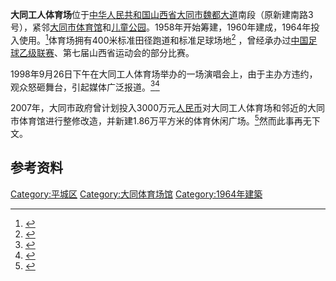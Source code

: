 {{Infobox_Stadium 
| stadium_name = 大同工人体育场
| location = [[中华人民共和国|中国]][[山西省|山西省]][[大同市|大同市]][[城区_(大同市)|城区]]永泰南路
| broke_ground = 1958年
| opened = 1964年
| owner = 
| operator =
| pitch_size =
| tenants = 无
| seating_capacity = 20,000 
}}

'''大同工人体育场'''位于[[中华人民共和国|中华人民共和国]][[山西省|山西省]][[大同市|大同市]][[魏都大道|魏都大道]]南段（原新建南路3号），紧邻[[大同市体育馆|大同市体育馆]]和[[儿童公园|儿童公园]]。1958年开始筹建，1960年建成，1964年投入使用。<ref>{{cite book|author=崔林涛|title=中国历史文化名城大辞典|year=1999|publisher=人民日报出版社|location=北京|isbn=9787800029967|pages=972|volume=2|accessdate=2013-03-25}}</ref>体育场拥有400米标准田径跑道和标准足球场地<ref>{{cite web|title=大同市工人体育场|url=http://www.datonginfo.gov.cn/wjws/html/grtyc.htm|work=大同市公众信息网|publisher=大同市人民政府采编办公室|accessdate=2013-03-25|deadurl=yes|archiveurl=https://web.archive.org/web/20120807103407/http://www.datonginfo.gov.cn/wjws/html/grtyc.htm|archivedate=2012-08-07}}</ref> ，曾经承办过[[中国足球乙级联赛|中国足球乙级联赛]]、第七届山西省运动会的部分比赛。

1998年9月26日下午在大同工人体育场举办的一场演唱会上，由于主办方违约，观众怒砸舞台，引起媒体广泛报道。<ref>{{cite news|title=大同歌迷怒砸演唱会余波末了|url=http://news.sina.com.cn/richtalk/news/9810/102343.html|accessdate=2013-03-25|newspaper=北京青年报|date=1998-10-23|archive-date=2018-09-29|archive-url=https://web.archive.org/web/20180929190131/http://news.sina.com.cn/richtalk/news/9810/102343.html|dead-url=no}}</ref><ref>{{cite news|title=星工场老板姜泓讲述大同演唱会被砸真相|url=http://news.sina.com.cn/richtalk/news/9810/101810.html|accessdate=2013-03-25|newspaper=生活时报|date=1998-10-18|archive-date=2018-09-29|archive-url=https://web.archive.org/web/20180929191921/http://news.sina.com.cn/richtalk/news/9810/101810.html|dead-url=no}}</ref> 

2007年，大同市政府曾计划投入3000万元[[人民币|人民币]]对大同工人体育场和邻近的大同市体育馆进行整修改造，并新建1.86万平方米的体育休闲广场。<ref>{{cite news|title=投资3000万 大同改造体育场馆|url=http://news.163.com/07/1108/06/3SOPQ1M40001124J.html|accessdate=2013-03-25|newspaper=山西新闻网|date=2007-11-08|archive-url=https://web.archive.org/web/20181004152602/http://news.163.com/07/1108/06/3SOPQ1M40001124J.html|archive-date=2018-10-04|dead-url=yes}}</ref>然而此事再无下文。

==参考资料==
{{reflist}}

{{山西小作品}}

{{coord|40|4|47|N|113|16|48|E|type:landmark|display=title}}
[[Category:平城区|Category:平城区]]
[[Category:大同体育场馆|Category:大同体育场馆]]
[[Category:1964年建築|Category:1964年建築]]